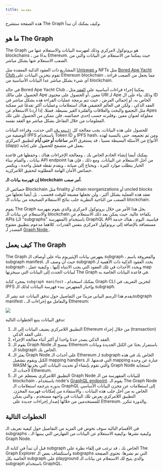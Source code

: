 ```yaml
---
title: مقدمة
---
```


هذه الصفحة ستشرح The Graph وكيف يمكنك أن تبدأ.

## ما هو The Graph

The Graph هو بروتوكول لامركزي وذلك لفهرسة البيانات والاستعلام عنها من blockchains ، بدءًا من Ethereum. حيث يمكننا من الاستعلام عن البيانات والتي من الصعب الاستعلام عنها بشكل مباشر.

المشاريع ذات العقود الذكية المعقدة مثل [ Uniswap ](https://uniswap.org/) و NFTs مثل [ Bored Ape Yacht Club ](https://boredapeyachtclub.com/) تقوم بتخزين البيانات على Ethereum blockchain ، مما يجعل من الصعب قراءة أي شيء بشكل مباشر عدا البيانات الأساسية من blockchain.

في حالة Bored Ape Yacht Club ، يمكننا إجراء قراءات أساسية على [ العقد ](https://etherscan.io/address/0xbc4ca0eda7647a8ab7c2061c2e118a18a936f13d#code) مثل الحصول على مالك Ape معين ،أو الحصول على محتوى URI لـ Ape وذلك بناء على ال ID الخاص به، أو إجمالي العرض ، حيث تتم برمجة عمليات القراءة هذه بشكل مباشر في العقد الذكي ، ولكن في العالم الحقيقي هناك استعلامات وعمليات أكثر تقدمًا غير ممكنة مثل التجميع والبحث والعلاقات والفلترة الغير بسيطة. فمثلا، إذا أردنا الاستعلام عن Apes مملوكة لعنوان معين ،وفلترته حسب إحدى خصائصه، فلن نتمكن من الحصول على تلك المعلومات من خلال التفاعل بشكل مباشر مع العقد نفسه.

للحصول على هذه البيانات، يجب معالجة كل [`التحويلات`](https://etherscan.io/address/0xbc4ca0eda7647a8ab7c2061c2e118a18a936f13d#code#L1746) التي حدثت، وقراءة البيانات الوصفية من IPFS باستخدام Token ID و IPFS hash، ومن ثم تجميعه. حتى بالنسبة لهذه الأنواع من الأسئلة البسيطة نسبيا ، قد يستغرق الأمر **ساعات أو حتى أيام** لتطبيق لامركزي (dapp) يعمل في متصفح للحصول على إجابة.

يمكنك أيضا إنشاء الخادم الخاص بك ، ومعالجة الإجراءات هناك ، وحفظها في قاعدة بيانات ، والقيام ببناء API endpoint من أجل الاستعلام عن البيانات. ومع ذلك ، فإن هذا الخيار يتطلب موارد كثيرة ، ويحتاج إلى صيانة ، ويقدم نقطة فشل واحدة ، ويكسر خصائص الأمان الهامة المطلوبة لتحقيق اللامركزية.

**إن فهرسة بيانات الـ blockchain أمر صعب.**

خصائص الـ Blockchain مثل finality أو chain reorganizations أو uncled blocks تعقد هذه العملية بشكل أكبر ، ولن تجعلها مضيعة للوقت فحسب ، بل أيضا تجعلها من الصعب من الناحية النظرية جلب نتائج الاستعلام الصحيحة من بيانات الـ blockchain.

يقوم The Graph بحل هذا الأمر من خلال بروتوكول لامركزي والذي يقوم بفهرسة والاستعلام عن بيانات الـ blockchain بكفاءة عالية. حيث يمكن بعد ذلك الاستعلام عن APIs (الـ "subgraphs" المفهرسة) باستخدام GraphQL API قياسية. اليوم ، هناك خدمة مستضافة بالإضافة إلى بروتوكول لامركزي بنفس القدرات. كلاهما مدعوم بتطبيق مفتوح المصدر لـ [ Graph Node ](https://github.com/graphprotocol/graph-node).

## كيف يعمل The Graph

The Graph يفهرس بيانات الإيثيريوم بناء على أوصاف الـ subgraph ، والمعروفة باسم subgraph manifest. حيث أن وصف الـ subgraph يحدد العقود الذكية ذات الأهمية لـ subgraph ، ويحدد الأحداث في تلك العقود التي يجب الانتباه إليها ، وكيفية عمل map لبيانات الحدث إلى البيانات التي سيخزنها The Graph في قاعدة البيانات الخاصة به.

بمجرد كتابة `subgraph manifest` ، يمكنك استخدام Graph CLI لتخزين التعريف في IPFS وإخبار المفهرس ببدء فهرسة البيانات لذلك الـ subgraph.

يقدم هذا الرسم البياني مزيدًا من التفاصيل حول تدفق البيانات عند نشر الـsubgraph manifest ، والتعامل مع إجراءات الـ Ethereum:

![](/img/graph-dataflow.png)

تدفق البيانات يتبع الخطوات التالية:

1. التطبيق اللامركزي يضيف البيانات إلى الـ Ethereum من خلال إجراء (transaction) على العقد الذكي.
2. العقد الذكي يصدر حدثا واحدا أو أكثر أثناء معالجة الإجراء.
3. يقوم الـ Graph Node بمسح الـ Ethereum باستمرار بحثا عن الكتل الجديدة وبيانات الـ subgraph الخاص بك.
4. يعثر الـ Graph Node على أحداث الـ Ethereum لـ subgraph الخاص بك في هذه الكتل ويقوم بتشغيل mapping handlers التي قدمتها. الـ mapping عبارة عن وحدة WASM والتي تقوم بإنشاء أو تحديث البيانات التي يخزنها Graph Node استجابة لأحداث الـ Ethereum.
5. التطبيق اللامركزي يستعلم عن الـ Graph Node للبيانات المفهرسة من الـ blockchain ، باستخدام node's [ GraphQL endpoint](https://graphql.org/learn/). يقوم الـ The Graph Node بدوره بترجمة استعلامات الـ GraphQL إلى استعلامات عن مخزن البيانات الأساسي الخاص به من أجل جلب هذه البيانات ، والاستفادة من إمكانات فهرسة المخزن. التطبيق اللامركزي يعرض تلك البيانات في واجهة مستخدم ، والتي يمكن للمستخدمين من خلالها إصدار إجراءات جديدة على Ethereum. والدورة تتكرر.

## الخطوات التالية

في الأقسام التالية سوف نخوض في المزيد من التفاصيل حول كيفية تعريف الـ subgraphs ، وكيفية نشرها ،وكيفية الاستعلام عن البيانات من الفهارس التي يبنيها الـ Graph Node.

قبل أن تبدأ في كتابة الـ subgraph الخاص بك ، قد ترغب في إلقاء نظرة على The Graph Explorer واستكشاف بعض الـ subgraphs التي تم نشرها. تحتوي الصفحة الخاصة بكل subgraph على playground والذي يتيح لك الاستعلام عن بيانات الـ subgraph باستخدام GraphQL.
